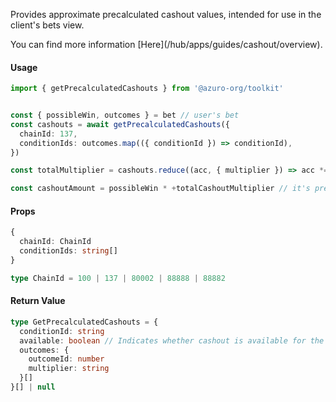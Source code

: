 
Provides approximate precalculated cashout values, intended for use in the client's bets view.

<Callout>
  You can find more information [Here](/hub/apps/guides/cashout/overview).
</Callout>

#### Usage

```ts
import { getPrecalculatedCashouts } from '@azuro-org/toolkit'


const { possibleWin, outcomes } = bet // user's bet
const cashouts = await getPrecalculatedCashouts({
  chainId: 137,
  conditionIds: outcomes.map(({ conditionId }) => conditionId),
})

const totalMultiplier = cashouts.reduce((acc, { multiplier }) => acc *= +multiplier, 1)

const cashoutAmount = possibleWin * +totalCashoutMultiplier // it's precalculated cashout amount for bet
```

#### Props

```ts
{
  chainId: ChainId
  conditionIds: string[]
}
```

```ts
type ChainId = 100 | 137 | 80002 | 88888 | 88882
```

#### Return Value

```ts
type GetPrecalculatedCashouts = {
  conditionId: string
  available: boolean // Indicates whether cashout is available for the provided condition
  outcomes: {
    outcomeId: number
    multiplier: string
  }[]
}[] | null
```
